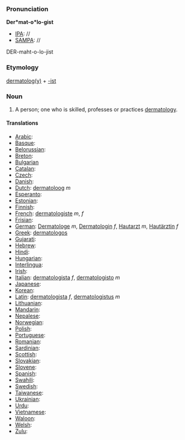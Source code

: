 ===Pronunciation===

'''Der*mat-o*lo-gist'''
*[[IPA]]: //
*[[SAMPA]]: //
DER-maht-o-lo-jist
===Etymology===

[[dermatology|dermatolog(y)]] + [[-ist]]

=== Noun ===

#A person; one who is skilled, professes or practices [[dermatology]]. 
====Translations====

*[[Arabic]]:
*[[Basque]]:
*[[Belorussian]]:
*[[Breton]]:
*[[Bulgarian]]
*[[Catalan]]:
*[[Czech]]:
*[[Danish]]:
*[[Dutch]]: [[dermatoloog]] ''m''
*[[Esperanto]]:
*[[Estonian]]:
*[[Finnish]]:
*[[French]]: [[dermatologiste]] ''m'', ''f''
*[[Frisian]]:
*[[German]]: [[Dermatologe]] ''m'', [[Dermatologin]] ''f'', [[Hautarzt]] ''m'', [[Hautärztin]] ''f''
*[[Greek]]: [[dermatologos]]
*[[Gujarati]]:
*[[Hebrew]]:
*[[Hindi]]:
*[[Hungarian]]: 
*[[Interlingua]]:
*[[Irish]]:
*[[Italian]]: [[dermatologista]] ''f'', [[dermatologisto]] ''m''
*[[Japanese]]:
*[[Korean]]:
*[[Latin]]: [[dermatologista]] ''f'', [[dermatologistus]] ''m''
*[[Lithuanian]]:
*[[Mandarin]]:
*[[Nepalese]]:
*[[Norwegian]]:
*[[Polish]]:
*[[Portuguese]]:
*[[Romanian]]:
*[[Sardinian]]:
*[[Scottish]]:
*[[Slovakian]]:
*[[Slovene]]:
*[[Spanish]]:
*[[Swahili]]:
*[[Swedish]]:
*[[Taiwanese]]:
*[[Ukrainian]]:
*[[Urdu]]:
*[[Vietnamese]]:
*[[Waloon]]:
*[[Welsh]]:
*[[Zulu]]:
